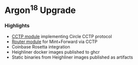 # Argon<sup>18</sup> Upgrade

### Highlights

- [CCTP module](https://github.com/circlefin/noble-cctp) implementing Circle CCTP protocol
- [Router module](https://github.com/strangelove-ventures/noble-router) for Mint+Forward via CCTP
- Coinbase Rosetta integration
- Heighliner docker images published to ghcr
- Static binaries from Heighliner images published as artifacts
